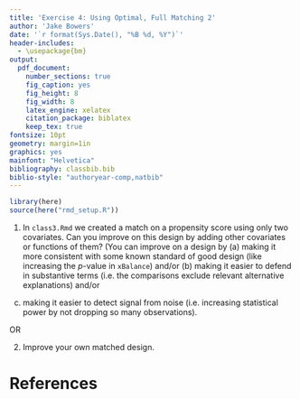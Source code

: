 ```yaml
---
title: 'Exercise 4: Using Optimal, Full Matching 2'
author: 'Jake Bowers'
date: '`r format(Sys.Date(), "%B %d, %Y")`'
header-includes:
  - \usepackage{bm}
output:
  pdf_document:
    number_sections: true
    fig_caption: yes
    fig_height: 8
    fig_width: 8
    latex_engine: xelatex
    citation_package: biblatex
    keep_tex: true
fontsize: 10pt
geometry: margin=1in
graphics: yes
mainfont: "Helvetica"
bibliography: classbib.bib
biblio-style: "authoryear-comp,natbib"
---
```


<!-- This is a comment -->
<!-- Make this document using library(rmarkdown); render("exploration1.Rmd") -->
<!-- \input{mytexsymbols} -->

```r
library(here)
source(here("rmd_setup.R"))
```

 1. In `class3.Rmd` we created a match on a propensity score using only two
 covariates. Can you improve on this design by adding other covariates or
 functions of them? (You can improve on a design by (a) making it more
 consistent with some known standard of good design (like increasing the
 $p$-value in `xBalance`) and/or (b) making it easier to defend in substantive
 terms (i.e. the comparisons exclude relevant alternative explanations) and/or
 (c) making it easier to detect signal from noise (i.e.  increasing statistical
 power by not dropping so many observations).

OR

2. Improve your own matched design.

# References

